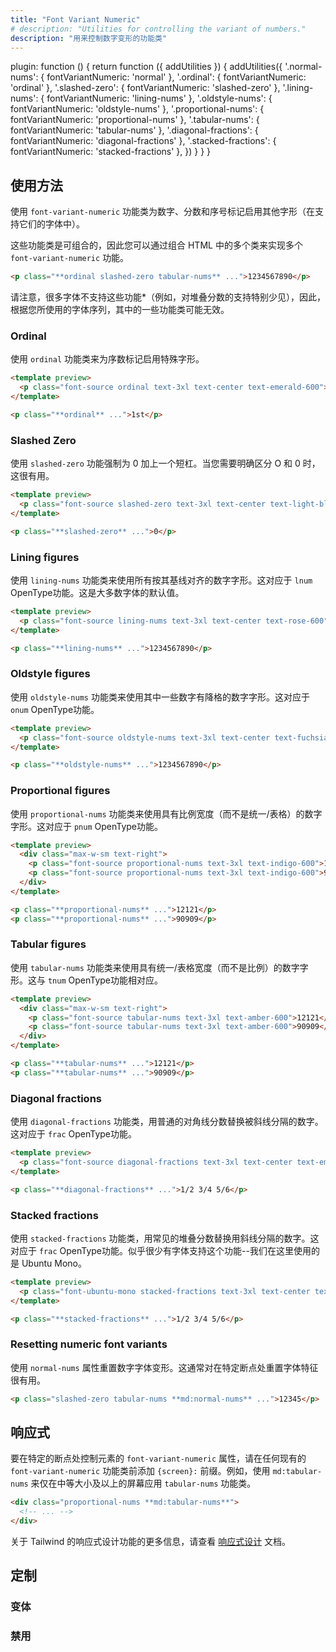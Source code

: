 ```yaml
---
title: "Font Variant Numeric"
# description: "Utilities for controlling the variant of numbers."
description: "用来控制数字变形的功能类"
---
```



  plugin: function () {
    return function ({ addUtilities }) {
      addUtilities({
        '.normal-nums': { fontVariantNumeric: 'normal' },
        '.ordinal': { fontVariantNumeric: 'ordinal' },
        '.slashed-zero': { fontVariantNumeric: 'slashed-zero' },
        '.lining-nums': { fontVariantNumeric: 'lining-nums' },
        '.oldstyle-nums': { fontVariantNumeric: 'oldstyle-nums' },
        '.proportional-nums': { fontVariantNumeric: 'proportional-nums' },
        '.tabular-nums': { fontVariantNumeric: 'tabular-nums' },
        '.diagonal-fractions': { fontVariantNumeric: 'diagonal-fractions' },
        '.stacked-fractions': { fontVariantNumeric: 'stacked-fractions' },
      })
    }
  }
}

## 使用方法

<!-- Use the `font-variant-numeric` utilities to enable additional glyphs for numbers, fractions, and ordinal markers *(in fonts that support them)*. -->
使用 `font-variant-numeric` 功能类为数字、分数和序号标记启用其他字形（在支持它们的字体中）。

<!-- These utilities are composable so you can enable multiple `font-variant-numeric` features by combining multiple classes in your HTML: -->
这些功能类是可组合的，因此您可以通过组合 HTML 中的多个类来实现多个 `font-variant-numeric` 功能。

```html
<p class="**ordinal slashed-zero tabular-nums** ...">1234567890</p>
```

<!-- Note that many fonts don't support these features *(stacked fractions support for example is especially rare)*, so some of these utilities may have no effect depending on the font family you are using. -->
请注意，很多字体不支持这些功能*（例如，对堆叠分数的支持特别少见），因此，根据您所使用的字体序列，其中的一些功能类可能无效。

### Ordinal

<!-- Use the `ordinal` utility to enable special glyphs for the ordinal markers. -->
使用 `ordinal` 功能类来为序数标记启用特殊字形。

```html emerald
<template preview>
  <p class="font-source ordinal text-3xl text-center text-emerald-600">1st</p>
</template>

<p class="**ordinal** ...">1st</p>
```


### Slashed Zero

<!-- Use the `slashed-zero` utility to force a 0 with a slash; this is useful when a clear distinction between O and 0 is needed. -->
使用 `slashed-zero` 功能强制为 0 加上一个短杠。当您需要明确区分 O 和 0 时，这很有用。

```html lightBlue
<template preview>
  <p class="font-source slashed-zero text-3xl text-center text-light-blue-600">0</p>
</template>

<p class="**slashed-zero** ...">0</p>
```

### Lining figures

<!-- Use the `lining-nums` utility to use the numeric glyphs that are all aligned by their baseline. This corresponds to the `lnum` OpenType feature. This is the default for most fonts. -->
使用 `lining-nums` 功能类来使用所有按其基线对齐的数字字形。这对应于 `lnum` OpenType功能。这是大多数字体的默认值。

```html rose
<template preview>
  <p class="font-source lining-nums text-3xl text-center text-rose-600">1234567890</p>
</template>

<p class="**lining-nums** ...">1234567890</p>
```

### Oldstyle figures

<!-- Use the `oldstyle-nums` utility to use numeric glyphs where some numbers have descenders. This corresponds to the `onum` OpenType feature. -->
使用 `oldstyle-nums` 功能类来使用其中一些数字有降格的数字字形。这对应于 `onum` OpenType功能。

```html fuchsia
<template preview>
  <p class="font-source oldstyle-nums text-3xl text-center text-fuchsia-600">1234567890</p>
</template>

<p class="**oldstyle-nums** ...">1234567890</p>
```

### Proportional figures

<!-- Use the `proportional-nums` utility to use numeric glyphs that have proportional widths (rather than uniform/tabular). This corresponds to the `pnum` OpenType feature. -->
使用 `proportional-nums` 功能类来使用具有比例宽度（而不是统一/表格）的数字字形。这对应于 `pnum` OpenType功能。

```html indigo
<template preview>
  <div class="max-w-sm text-right">
    <p class="font-source proportional-nums text-3xl text-indigo-600">12121</p>
    <p class="font-source proportional-nums text-3xl text-indigo-600">90909</p>
  </div>
</template>

<p class="**proportional-nums** ...">12121</p>
<p class="**proportional-nums** ...">90909</p>
```

### Tabular figures

<!-- Use the `tabular-nums` utility to use numeric glyphs that have uniform/tabular widths (rather than proportional). This corresponds to the `tnum` OpenType feature. -->
使用 `tabular-nums` 功能类来使用具有统一/表格宽度（而不是比例）的数字字形。这与 `tnum` OpenType功能相对应。

```html amber
<template preview>
  <div class="max-w-sm text-right">
    <p class="font-source tabular-nums text-3xl text-amber-600">12121</p>
    <p class="font-source tabular-nums text-3xl text-amber-600">90909</p>
  </div>
</template>

<p class="**tabular-nums** ...">12121</p>
<p class="**tabular-nums** ...">90909</p>
```

### Diagonal fractions

<!-- Use the `diagonal-fractions` utility to replace numbers separated by a slash with common diagonal fractions. This corresponds to the `frac` OpenType feature. -->
使用 `diagonal-fractions` 功能类，用普通的对角线分数替换被斜线分隔的数字。这对应于 `frac` OpenType功能。

```html emerald
<template preview>
  <p class="font-source diagonal-fractions text-3xl text-center text-emerald-600">1/2 3/4 5/6</p>
</template>

<p class="**diagonal-fractions** ...">1/2 3/4 5/6</p>
```

### Stacked fractions

<!-- Use the `stacked-fractions` utility to replace numbers separated by a slash with common stacked fractions. This corresponds to the `frac` OpenType feature. Very few fonts seem to support this feature — we've used Ubuntu Mono here. -->
使用 `stacked-fractions` 功能类，用常见的堆叠分数替换用斜线分隔的数字。这对应于 `frac` OpenType功能。似乎很少有字体支持这个功能--我们在这里使用的是 Ubuntu Mono。

```html lightBlue
<template preview>
  <p class="font-ubuntu-mono stacked-fractions text-3xl text-center text-light-blue-600">1/2 3/4 5/6</p>
</template>

<p class="**stacked-fractions** ...">1/2 3/4 5/6</p>
```


### Resetting numeric font variants

<!-- Use the `normal-nums` propery to reset numeric font variants. This is usually useful for resetting a font feature at a particular breakpoint: -->
使用 `normal-nums` 属性重置数字字体变形。这通常对在特定断点处重置字体特征很有用。

```html
<p class="slashed-zero tabular-nums **md:normal-nums** ...">12345</p>
```

## 响应式

<!-- To control `font-variant-numeric` property of an element at a specific breakpoint, add a `{screen}:` prefix to any existing `font-variant-numeric` utility. For example, use `md:tabular-nums` to apply the `tabular-nums` utility at only medium screen sizes and above. -->
要在特定的断点处控制元素的 `font-variant-numeric` 属性，请在任何现有的 `font-variant-numeric` 功能类前添加 `{screen}:` 前缀。例如，使用 `md:tabular-nums` 来仅在中等大小及以上的屏幕应用 `tabular-nums` 功能类。

```html
<div class="proportional-nums **md:tabular-nums**">
  <!-- ... -->
</div>
```

<!-- For more information about Tailwind's responsive design features, check out the [Responsive Design](/docs/responsive-design) documentation. -->
关于 Tailwind 的响应式设计功能的更多信息，请查看 [响应式设计](/docs/responsive-design) 文档。

## 定制

### 变体

<Variants plugin="fontVariantNumeric" />

### 禁用

<Disabling plugin="fontVariantNumeric" />
